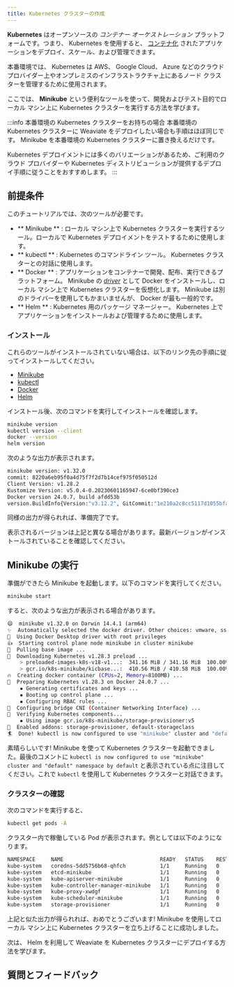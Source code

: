 ```yaml
---
title: Kubernetes クラスターの作成
---
```


 **Kubernetes** はオープンソースの *コンテナー オーケストレーション* プラットフォームです。つまり、 Kubernetes を使用すると、 [コンテナ化](https://www.docker.com/resources/what-container/) されたアプリケーションをデプロイ、スケール、および管理できます。

本番環境では、 Kubernetes は AWS、 Google Cloud、 Azure などのクラウド プロバイダー上やオンプレミスのインフラストラクチャ上にあるノード クラスターを管理するために使用されます。

ここでは、 **Minikube** という便利なツールを使って、開発およびテスト目的でローカル マシン上に Kubernetes クラスターを実行する方法を学びます。

:::info 本番環境の Kubernetes クラスターをお持ちの場合
本番環境の Kubernetes クラスターに Weaviate をデプロイしたい場合も手順はほぼ同じです。 Minikube を本番環境の Kubernetes クラスターに置き換えるだけです。

Kubernetes デプロイメントには多くのバリエーションがあるため、ご利用のクラウド プロバイダーや Kubernetes ディストリビューションが提供するデプロイ手順に従うことをおすすめします。
:::

## <i class="fa-solid fa-square-chevron-right"></i> 前提条件

このチュートリアルでは、次のツールが必要です。

- ** Minikube ** : ローカル マシン上で Kubernetes クラスターを実行するツール。ローカルで Kubernetes デプロイメントをテストするために使用します。  
- ** kubectl ** : Kubernetes のコマンドライン ツール。 Kubernetes クラスターとの対話に使用します。  
- ** Docker ** : アプリケーションをコンテナーで開発、配布、実行できるプラットフォーム。 Minikube の [*driver*](https://minikube.sigs.k8s.io/docs/drivers/) として Docker をインストールし、ローカル マシン上で Kubernetes クラスターを仮想化します。 Minikube は別のドライバーを使用してもかまいませんが、 Docker が最も一般的です。  
- ** Helm ** : Kubernetes 用のパッケージ マネージャー。 Kubernetes 上でアプリケーションをインストールおよび管理するために使用します。  

### <i class="fa-solid fa-code"></i> インストール

これらのツールがインストールされていない場合は、以下のリンク先の手順に従ってインストールしてください。

- [ Minikube ](https://minikube.sigs.k8s.io/docs/start/)
- [ kubectl ](https://kubernetes.io/docs/tasks/tools/#kubectl)
- [ Docker ](https://docs.docker.com/get-docker/)
- [ Helm ](https://helm.sh/docs/intro/install/)

インストール後、次のコマンドを実行してインストールを確認します。

```bash
minikube version
kubectl version --client
docker --version
helm version
```

次のような出力が表示されます。

```bash
minikube version: v1.32.0
commit: 8220a6eb95f0a4d75f7f2d7b14cef975f050512d
Client Version: v1.28.2
Kustomize Version: v5.0.4-0.20230601165947-6ce0bf390ce3
Docker version 24.0.7, build afdd53b
version.BuildInfo{Version:"v3.12.2", GitCommit:"1e210a2c8cc5117d1055bfaa5d40f51bbc2e345e", GitTreeState:"clean", GoVersion:"go1.20.6"}
```

同様の出力が得られれば、準備完了です。

表示されるバージョンは上記と異なる場合があります。最新バージョンがインストールされていることを確認してください。

## <i class="fa-solid fa-square-chevron-right"></i> Minikube の実行

準備ができたら Minikube を起動します。以下のコマンドを実行してください。

```bash
minikube start
```

すると、次のような出力が表示される場合があります。

```bash
😄  minikube v1.32.0 on Darwin 14.4.1 (arm64)
✨  Automatically selected the docker driver. Other choices: vmware, ssh
📌  Using Docker Desktop driver with root privileges
👍  Starting control plane node minikube in cluster minikube
🚜  Pulling base image ...
💾  Downloading Kubernetes v1.28.3 preload ...
    > preloaded-images-k8s-v18-v1...:  341.16 MiB / 341.16 MiB  100.00% 42.00 M
    > gcr.io/k8s-minikube/kicbase...:  410.56 MiB / 410.58 MiB  100.00% 42.28 M
🔥  Creating docker container (CPUs=2, Memory=8100MB) ...
🐳  Preparing Kubernetes v1.28.3 on Docker 24.0.7 ...
    ▪ Generating certificates and keys ...
    ▪ Booting up control plane ...
    ▪ Configuring RBAC rules ...
🔗  Configuring bridge CNI (Container Networking Interface) ...
🔎  Verifying Kubernetes components...
    ▪ Using image gcr.io/k8s-minikube/storage-provisioner:v5
🌟  Enabled addons: storage-provisioner, default-storageclass
🏄  Done! kubectl is now configured to use "minikube" cluster and "default" namespace by default
```

素晴らしいです! Minikube を使って Kubernetes クラスターを起動できました。最後のコメントに `kubectl is now configured to use "minikube" cluster and "default" namespace by default` と表示されている点に注目してください。これで `kubectl` を使用して Kubernetes クラスターと対話できます。

### <i class="fa-solid fa-code"></i> クラスターの確認

次のコマンドを実行すると、

```bash
kubectl get pods -A
```

クラスター内で稼働している Pod が表示されます。例としては以下のようになります。

```bash
NAMESPACE     NAME                               READY   STATUS    RESTARTS   AGE
kube-system   coredns-5dd5756b68-qhfch           1/1     Running   0          26s
kube-system   etcd-minikube                      1/1     Running   0          42s
kube-system   kube-apiserver-minikube            1/1     Running   0          40s
kube-system   kube-controller-manager-minikube   1/1     Running   0          42s
kube-system   kube-proxy-xwdgf                   1/1     Running   0          26s
kube-system   kube-scheduler-minikube            1/1     Running   0          40s
kube-system   storage-provisioner                1/1     Running   0          39s
```

上記と似た出力が得られれば、おめでとうございます! Minikube を使用してローカル マシン上に Kubernetes クラスターを立ち上げることに成功しました。

次は、 Helm を利用して Weaviate を Kubernetes クラスターにデプロイする方法を学びます。


## 質問とフィードバック


<DocsFeedback/>